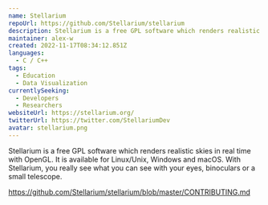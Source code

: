 ```yaml
---
name: Stellarium
repoUrl: https://github.com/Stellarium/stellarium
description: Stellarium is a free GPL software which renders realistic skies in real time with OpenGL. It is available for Linux/Unix, Windows and macOS. With Stellarium, you really see what you can see with your eyes, binoculars or a small telescope.
maintainer: alex-w
created: 2022-11-17T08:34:12.851Z
languages:
  - C / C++
tags:
  - Education
  - Data Visualization
currentlySeeking:
  - Developers
  - Researchers
websiteUrl: https://stellarium.org/
twitterUrl: https://twitter.com/StellariumDev
avatar: stellarium.png
---
```


<Overview>

Stellarium is a free GPL software which renders realistic skies in real time with OpenGL. It is available for Linux/Unix, Windows and macOS. With Stellarium, you really see what you can see with your eyes, binoculars or a small telescope.

</Overview>

<Contributing>

https://github.com/Stellarium/stellarium/blob/master/CONTRIBUTING.md

</Contributing>
